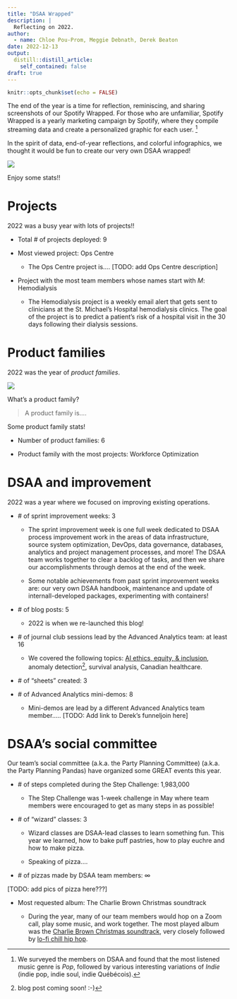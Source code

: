 ```yaml
---
title: "DSAA Wrapped"
description: |
  Reflecting on 2022.
author:
  - name: Chloe Pou-Prom, Meggie Debnath, Derek Beaton
date: 2022-12-13
output:
  distill::distill_article:
    self_contained: false
draft: true
---
```



```r
knitr::opts_chunk$set(echo = FALSE)
```

The end of the year is a time for reflection, reminiscing, and sharing screenshots of our Spotify Wrapped. For those who are unfamiliar, Spotify Wrapped is a yearly marketing campaign by Spotify, where they compile streaming data and create a personalized graphic for each user. ^[We surveyed the members on DSAA and found that the most listened music genre is _Pop_, followed by various interesting variations of _Indie_ (indie pop, indie soul, indie Québécois).] 

In the spirit of data, end-of-year reflections, and colorful infographics, we thought it would be fun to create our very own DSAA wrapped!

![](dsaa_wrapped.PNG)

Enjoy some stats!!

# Projects

2022 was a busy year with lots of projects!!

- Total \# of projects deployed: 9

- Most viewed project: Ops Centre

    - The Ops Centre project is.... [TODO: add Ops Centre description]
    
- Project with the most team members whose names start with _M_: Hemodialysis

    - The Hemodialysis project is a weekly email alert that gets sent to clinicians at the St. Michael's Hospital hemodialysis clinics. The goal of the project is to predict a patient's risk of a hospital visit in the 30 days following their dialysis sessions.
    

# Product families

2022 was the year of _product families_.


![](https://slack-imgs.com/?c=1&o1=ro&url=https%3A%2F%2Fimages.squarespace-cdn.com%2Fcontent%2Fv1%2F58b3cae5d1758e0132a008c6%2F1582078446179-VU0VAYNPOV4P3JIBKNIY%2FIt%2527s%2BAbout%2BFamily%2BLogo%2B1500.png%3Fformat%3D1000w)

What's a product family?

> A product family is....


Some product family stats!

- Number of product families: 6

- Product family with the most projects: Workforce Optimization

# DSAA and improvement

2022 was a year where we focused on improving existing operations.

- \# of sprint improvement weeks: 3

    - The sprint improvement week is one full week dedicated to DSAA process improvement work in the areas of data infrastructure, source system optimization, DevOps, data governance, databases, analytics and project management processes, and more! The DSAA team works together to clear a backlog of tasks, and then we share our accomplishments through demos at the end of the week.
    
    - Some notable achievements from past sprint improvement weeks are: our very own DSAA handbook, maintenance and update of internall-developed packages, experimenting with containers!
    
- \# of blog posts: 5
  
    - 2022 is when we re-launched this blog! 
    
- \# of journal club sessions lead by the Advanced Analytics team: at least 16

    - We covered the following topics: [AI ethics, equity, & inclusion](https://github.com/LKS-CHART/AA_journal_club/tree/main/2022_01_Ethics_Bias_Inclusion), anomaly detection^[blog post coming soon! :-)], survival analysis, Canadian healthcare.
    
- \# of "sheets" created: 3

- \# of Advanced Analytics mini-demos: 8

    - Mini-demos are lead by a different Advanced Analytics team member..... [TODO: Add link to Derek's funneljoin here]
    
# DSAA's social committee

Our team's social committee (a.k.a. the Party Planning Committee) (a.k.a. the Party Planning Pandas) have organized some GREAT events this year.

- \# of steps completed during the Step Challenge: 1,983,000

    - The Step Challenge was 1-week challenge in May where team members were encouraged to get as many steps in as possible!
    
- \# of "wizard" classes: 3

    - Wizard classes are DSAA-lead classes to learn something fun. This year we learned, how to bake puff pastries, how to play euchre and how to make pizza.
    
    - Speaking of pizza....
    
- \# of pizzas made by DSAA team members: $\infty$

[TODO: add pics of pizza here???]

- Most requested album: The Charlie Brown Christmas soundtrack

    - During the year, many of our team members would hop on a Zoom call, play some music, and work together. The most played album was the [Charlie Brown Christmas soundtrack](link), very closely followed by [lo-fi chill hip hop](link).


